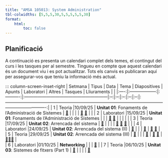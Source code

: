 ```yaml
---
title: "AMSA 105013: System Administration"
tbl-colwidths: [5,5,5,30,5,5,5,5,5,30]
format:
    html:
        toc: false
---
```


## Planificació

A continuació es presenta un calendari complet dels temes, el contingut del curs i les tasques per al semestre. Tingueu en compte que aquest calendari és un document viu i es pot actualitzar. Tots els canvis es publicaran aquí per assegurar-vos que teniu la informació més actual.

::: column-screen-inset-right
| Setmana | Tipus              | Data       | Tema                                                     | Diapositives | Apunts | Laboratori | Altres | Tasques | Lliuraments  |                                                                                                                                       |
|:----:|:------------------:|:----------:|:---------------------------------------------------------|:--:|:--:|:--:|:--:|:--:|:----------------------------------------------------------------------------------------------------------------------------------------:|
| 1    | Teoria             |10/09/25    | **Unitat 01**: Fonaments de l’Administració de Sistemes  | [📖](../slides/01-foundations-of-systems-administration.html#prepare){aria-label="Fonaments de l’Administració de Sistemes "}  |    |  |  |  [📝](../exercises/01-foundations-of-systems-administration/01-ex-week1.html#prepare) [📝](../exercises/01-foundations-of-systems-administration/02-ex-week1.html#prepare)      |                                                                                                                                          |
| 2 | Laboratori |15/09/25 | **Unitat 01**: Fonaments de l’Administració de Sistemes  |  |    | [🧪](/laboratories/01-foundations/01-aws-introduction.html#prepare) [🧪](/laboratories/01-foundations/02-aws-wordpress.html#prepare) |  |  |  |                                                                                                                                       |
| 3    | Teoria             |17/09/25    | **Unitat 02**: Arrencada del sistema                      | [📖](../slides/02-booting.html#prepare){aria-label="Arrencada del sistema "}  |    |  |  |  [📝](../exercises/02-booting/01-ex-week2.html#prepare) [📝](../exercises/02-booting/02-ex-week2.html#prepare) [📝](../exercises/02-booting/03-ex-week2.html#prepare)      |                                                                                                                                          |
| 4 | Laboratori |24/09/25 | **Unitat 02**: Arrencada del sistema (II) | [📖](../slides/02-booting-part2.html#prepare){aria-label="Arrencada del sistema "}  |    |  | [💬](https://github.com/amsa-gei-udl-2526-105013/course/issues/3) | [📝](../exercises/02-booting/04-ex-week3.html#prepare) [📝](../exercises/02-booting/05-ex-week3.html#prepare)     |   
| 5    | Teoria             |29/09/25    | **Unitat 02**: Arrencada del sistema (III)       | [📖](../slides/02-booting-part3.html#prepare)  |   |  | [💬](https://github.com/amsa-gei-udl-2526-105013/course/issues/3)  |    [📝](../exercises/02-booting/06-ex-week4.html#prepare) [📝](../exercises/02-booting/07-ex-week4.html#prepare)  |       [👩🏻‍💻](../projects/01-project/01-project.html#prepare) |    
| 6 | Laboratori |01/10/25 | **Networking**  |   |    | [🧪](/laboratories/02-network/01-aws-wordpress.html#prepare) |
| 7    | Teoria             |06/10/25    | **Unitat 03**: Sistemes de fitxers (Part 1)            | [📖](../slides/03-filesystem-part1.html#prepare){aria-label="Sistemes de fitxers (Part 1) "}  |    |  |  | [📝](../exercises/03-fs/08-ex-week5.qmd)                                                                                                                      
